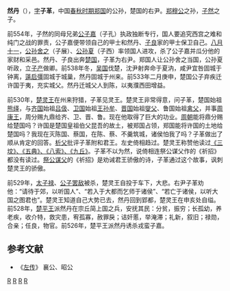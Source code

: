 {{模板:Infobox 先秦人物
|名称= 子革
|图像=
|图说=
|姓=[[姬姓|姬]]
|氏=然
|名=丹
|字=子革
|别名=
|别字=
|谥号=
|时代=春秋
|国家=[[郑国|郑]] 
|身份=
|出生=
|逝世=
|在位=
|父=[[子然|子然]]
|母=
|正妻=
|妾=
|子女=[[然明|然明]]
|太子=
}}
'''然丹'''（{{bd|？||？||catIdx=R然}}），[[表字|字]]'''子革'''，中国[[春秋时期|春秋时期]][[郑国|郑国]]的公孙，楚国的右尹。[[郑穆公|郑穆公]]之孙，[[子然|子然]]之子。

前554年，子然的同母兄弟[[子孔_(郑国)|公子嘉]]（子孔）执政独断专行，国人要追究西宫之难和纯门之战的罪责，公子嘉便带领自己的甲士和然丹、[[子良_(大季氏)|子良]]家的甲士保卫自己。[[八月十一|八月十一]]，[[公孙舍之|公孙舍之]]（子展）、[[公孙夏|公孙夏]]（子西）率领国人进攻，杀了公子嘉并瓜分他的家财和采邑。然丹、子良出奔[[楚国|楚国]]，子革为右尹。郑国人让公孙舍之当国，公孙夏听政，立[[子产|子产]]做卿。前538年冬，[[吴国|吴国]]伐楚，沈尹射奔命于夏汭，咸尹宜咎固城于钟离，[[薳启彊|薳启彊]]固城于城巢，然丹固城于州来。前533年二月庚申，楚国公子弃疾迁许国于夷，充实城父。然丹迁城父人到陈，以夷濮西田增益。

前530年，[[楚灵王|楚灵王]]在州来狩猎，子革见灵王。楚灵王非常得意，问子革，楚国始祖[[熊绎|熊绎]]，与[[齐国|齐国]]始祖[[齐丁公|吕伋]]、[[卫国|卫国]]始祖[[卫康伯|王孙牟]]、[[晋国|晋国]]始祖[[晋侯燮|燮父]]、鲁国始祖[[伯禽|禽父]]，并事[[周康王|周康王]]，周分赐九鼎给齐、卫、晋、鲁。现在他取得了巨大的功业。[[周朝|周朝]]能将鼎分赐给楚国吗？许国是楚国皇祖伯父昆吾的故土，被郑国占领，郑国能将许国的土地给楚国吗？我现在灭陈国、蔡国，在陈、蔡、不羹筑城，诸侯怕我了吗？子革做出了顺从肯定的回答。[[析父|析父]]批评子革附和君王。左史倚相趋过。楚灵王称赞他读过[[三坟五典八索九丘|《三坟》、《五典》、《八索》、《九丘》]]。子革不以为然，说倚相连祭公谋父作的《祈招》都没有读过。[[祭公谋父|祭公谋父]]的《祈招》是劝诫君王骄傲的诗，子革通过这个故事，讽刺楚灵王的骄傲。

前529年，[[太子禄|太子禄]]、[[公子罢敌|公子罢敌]]被杀，楚灵王自投于车下，大悲。右尹子革劝他：“请待于郊，以听国人”、“若入于大都而乞师于诸侯”、“若亡于诸侯，以听大国之图君也”。楚灵王知道自己大势已去，然丹回到郢都，楚灵王在申亥处自缢。前528年，[[楚平王|楚平王]]派然丹在宗丘简上国之兵，安抚其民：分贫，振穷；长孤幼，养老疾，收介特，救灾患，宥孤寡，赦罪戾；诘奸慝，举淹滞；礼新，叙旧；禄勋，合亲；任良，物官。前526年，楚平王派然丹诱杀戎蛮子嘉。

==参考文献==
*《[[左传|左传]]》 襄公、昭公

{{wikisource|春秋左氏傳/襄公}}
{{wikisource|春秋左氏傳/昭公}}
{{wikisource|子革對靈王}}

[[Category:春秋战国政治人物|R]]
[[Category:楚国|R]]
[[Category:春秋人|R]]
[[Category:姬姓|R]]
